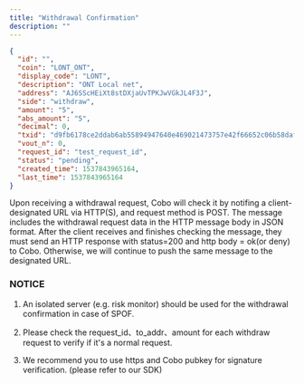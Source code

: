 ```yaml
---
title: "Withdrawal Confirmation"
description: ""
---
```


```json
{
  "id": "",
  "coin": "LONT_ONT",
  "display_code": "LONT",
  "description": "ONT Local net",
  "address": "AJ6SScHEiXt8stDXjaUvTPKJwVGkJL4F3J",
  "side": "withdraw",
  "amount": "5",
  "abs_amount": "5",
  "decimal": 0,
  "txid": "d9fb6178ce2ddab6ab55894947640e469021473757e42f66652c06b58daf1419",
  "vout_n": 0,
  "request_id": "test_request_id",
  "status": "pending",
  "created_time": 1537843965164,
  "last_time": 1537843965164
}
```
Upon receiving a withdrawal request, Cobo will check it by notifing a client-designated URL via HTTP(S), and request method is POST.  The message
includes the withdrawal request data in the HTTP message body in JSON format. After the client receives and finishes
checking the message, they must send an HTTP response with status=200 and http body = ok(or deny) to Cobo. Otherwise, we
will continue to push the same message to the designated URL.

### NOTICE

1. An isolated server (e.g. risk monitor) should be used for the withdrawal confirmation in case of SPOF.

2. Please check the request_id、to_addr、amount for each withdraw request to verify if it's a normal request.

3. We recommend you to use https and Cobo pubkey for signature verification. (please refer to our SDK)

